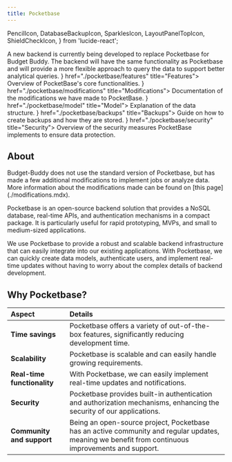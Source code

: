 ```yaml
---
title: Pocketbase
---
```


  PencilIcon,
  DatabaseBackupIcon,
  SparklesIcon,
  LayoutPanelTopIcon,
  ShieldCheckIcon,
} from 'lucide-react';

<Callout title="Attention">
  A new backend is currently being developed to replace Pocketbase for Budget Buddy. The backend
  will have the same functionality as Pocketbase and will provide a more flexible approach to query
  the data to support better analytical queries.
</Callout>

<Cards>
  <Card icon={<SparklesIcon />} href="./pocketbase/features" title="Features">
    Overview of PocketBase's core functionalities.
  </Card>
  <Card icon={<PencilIcon />} href="./pocketbase/modifications" title="Modifications">
    Documentation of the modifications we have made to PocketBase.
  </Card>
  <Card icon={<LayoutPanelTopIcon />} href="./pocketbase/model" title="Model">
    Explanation of the data structure.
  </Card>
  <Card icon={<DatabaseBackupIcon />} href="./pocketbase/backups" title="Backups">
    Guide on how to create backups and how they are stored.
  </Card>
  <Card icon={<ShieldCheckIcon />} href="./pocketbase/security" title="Security">
    Overview of the security measures PocketBase implements to ensure data protection.
  </Card>
</Cards>

## About

<Callout title="Disclaimer">
  Budget-Buddy does not use the standard version of Pocketbase, but has made a few additional
  modifications to implement jobs or analyze data. <br />
  More information about the modifications made can be found on [this page](./modifications.mdx).
</Callout>

Pocketbase is an open-source backend solution that provides a NoSQL database, real-time APIs, and authentication mechanisms in a compact package. It is particularly useful for rapid prototyping, MVPs, and small to medium-sized applications.

We use Pocketbase to provide a robust and scalable backend infrastructure that can easily integrate into our existing applications. With Pocketbase, we can quickly create data models, authenticate users, and implement real-time updates without having to worry about the complex details of backend development.

<GithubInfo owner="pocketbase" repo="pocketbase" />

## Why Pocketbase?

| Aspect                      | Details                                                                                                                                            |
| :-------------------------- | :------------------------------------------------------------------------------------------------------------------------------------------------- |
| **Time savings**            | Pocketbase offers a variety of out-of-the-box features, significantly reducing development time.                                                   |
| **Scalability**             | Pocketbase is scalable and can easily handle growing requirements.                                                                                 |
| **Real-time functionality** | With Pocketbase, we can easily implement real-time updates and notifications.                                                                      |
| **Security**                | Pocketbase provides built-in authentication and authorization mechanisms, enhancing the security of our applications.                              |
| **Community and support**   | Being an open-source project, Pocketbase has an active community and regular updates, meaning we benefit from continuous improvements and support. |
